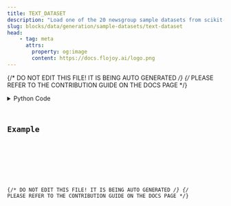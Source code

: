 ```yaml
---
title: TEXT_DATASET
description: "Load one of the 20 newsgroup sample datasets from scikit-learn."
slug: blocks/data/generation/sample-datasets/text-dataset
head:
    - tag: meta
      attrs:
        property: og:image
        content: https://docs.flojoy.ai/logo.png
---
```


{/* DO NOT EDIT THIS FILE! IT IS BEING AUTO GENERATED */}
{/* PLEASE REFER TO THE CONTRIBUTION GUIDE ON THE DOCS PAGE */}


<DownloadStudioBanner />
<PythonDocsDisplay docstring={block_data["docstring"]} />
<details>
<summary>Python Code</summary>



<Code code={pythonCode} lang="py" wrap theme="dracula" />

[Find this Flojoy Block on GitHub](https://github.com/flojoy-ai/blocks/blob/main/blocks/DATA/GENERATION/SAMPLE_DATASETS/TEXT_DATASET/TEXT_DATASET.py)

</details>

## Example


<GetHelpWidget />


<AppDisplay app={app} blockName="TEXT_DATASET" client:visible />


<Example />

{/* DO NOT EDIT THIS FILE! IT IS BEING AUTO GENERATED */}
{/* PLEASE REFER TO THE CONTRIBUTION GUIDE ON THE DOCS PAGE */}
